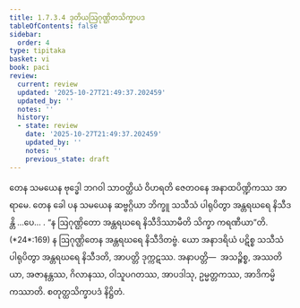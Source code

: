 ```yaml
---
title: 1.7.3.4 ဒုတိယဩဂုဏ္ဌိတသိက္ခာပဒ
tableOfContents: false
sidebar:
  order: 4
type: tipitaka
basket: vi
book: paci
review:
  current: review
  updated: '2025-10-27T21:49:37.202459'
  updated_by: ''
  notes: ''
  history:
  - state: review
    date: '2025-10-27T21:49:37.202459'
    updated_by: ''
    notes: ''
    previous_state: draft
---
```



<ReviewStatus review={frontmatter.review} showDetails={true} />

<HypothesisAnnotation frontmatter={frontmatter} />

<DynamicBreadcrumb />

<Division number="599" book="paci" e="ch" v="2" p="248">

<Paragraph number="1800" book="paci">
တေန သမယေန ဗုဒ္ဓေါ ဘဂဝါ သာဝတ္ထိယံ ဝိဟရတိ ဇေတဝနေ အနာထပိဏ္ဍိကဿ အာရာမေ. တေန ခေါ ပန သမယေန ဆဗ္ဗဂ္ဂိယာ ဘိက္ခူ သသီသံ ပါရုပိတွာ အန္တရဃရေ နိသီဒန္တိ …ပေ… .
</Paragraph>

<Paragraph number="1801" book="paci">
<Emphasis>“န ဩဂုဏ္ဌိတော အန္တရဃရေ နိသီဒိဿာမီတိ သိက္ခာ ကရဏီယာ”</Emphasis>တိ. (*24*:<Emphasis>169</Emphasis>)
</Paragraph>

<Paragraph number="1802" book="paci">
န ဩဂုဏ္ဌိတေန အန္တရဃရေ နိသီဒိတဗ္ဗံ. ယော အနာဒရိယံ ပဋိစ္စ သသီသံ ပါရုပိတွာ အန္တရဃရေ နိသီဒတိ, အာပတ္တိ ဒုက္ကဋဿ.
</Paragraph>

<Paragraph number="1803" book="paci">
အနာပတ္တိ—  အသဉ္စိစ္စ, အဿတိယာ, အဇာနန္တဿ, ဂိလာနဿ, ဝါသူပဂတဿ, အာပဒါသု, ဥမ္မတ္တကဿ, အာဒိကမ္မိကဿာတိ.

</Paragraph>
</Division>

<Paragraph number="1804" type="center" book="paci">
စတုတ္ထသိက္ခာပဒံ နိဋ္ဌိတံ.
</Paragraph>